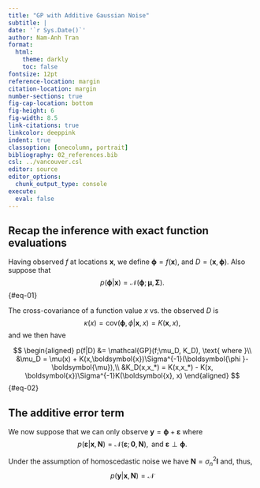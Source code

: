 ```yaml
---
title: "GP with Additive Gaussian Noise"
subtitle: |
date: '`r Sys.Date()`'
author: Nam-Anh Tran
format:
  html: 
    theme: darkly
    toc: false
fontsize: 12pt
reference-location: margin
citation-location: margin
number-sections: true
fig-cap-location: bottom
fig-height: 6
fig-width: 8.5
link-citations: true
linkcolor: deeppink
indent: true
classoption: [onecolumn, portrait]
bibliography: 02_references.bib
csl: ../vancouver.csl
editor: source
editor_options: 
  chunk_output_type: console
execute: 
  eval: false
---
```


\renewcommand{\bf}[1]{\boldsymbol{#1}}

## Recap the inference with exact function evaluations

Having observed $f$ at locations $\bf x$, we define $\bf\phi = f(\bf x)$, and $D = (\bf x, \bf\phi)$. Also suppose that 
$$
p(\bf\phi|\bf x) = \mathcal{N}(\bf\phi;\bf\mu,\bf\Sigma).
$$ {#eq-01}

The cross-covariance of a function value $x$ vs. the observed $D$ is 
$$
\kappa(x) = \text{cov}(\bf\phi,\phi|\bf x,x) = K(\bf x,x),
$$
and we then have 

$$
\begin{aligned}
p(f|D) &= \mathcal{GP}(f;\mu_D, K_D), \text{ where }\\
&\mu_D = \mu(x) + K(x,\bf x)\Sigma^{-1}(\bf\phi - \bf\mu),\\
&K_D(x,x_*) = K(x,x_*) - K(x, \bf x)\Sigma^{-1}K(\bf x, x)
\end{aligned}
$$ {#eq-02}

## The additive error term

We now suppose that we can only observe $\bf y = \bf\phi +\bf\varepsilon$ where 
$$
p(\bf\varepsilon|\bf x, \bf N) = \mathcal{N}(\bf\varepsilon;\bf0,\bf N), \text{ and } \bf\varepsilon \perp \bf\phi.
$$

Under the assumption of homoscedastic noise we have $\bf N = \sigma^2_n\bf I$ and, thus,
$$
p(\bf y|\bf x,\bf N) = \mathcal{N}
$$


















